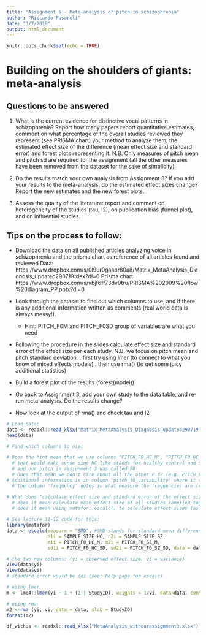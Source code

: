 ```yaml
---
title: "Assignment 5 - Meta-analysis of pitch in schizophrenia"
author: "Riccardo Fusaroli"
date: "3/7/2019"
output: html_document
---
```


```r
knitr::opts_chunk$set(echo = TRUE)
```

# Building on the shoulders of giants: meta-analysis

## Questions to be answered

1. What is the current evidence for distinctive vocal patterns in schizophrenia? Report how many papers report quantitative estimates, comment on what percentage of the overall studies reviewed they represent (see PRISMA chart) your method to analyze them, the estimated effect size of the difference (mean effect size and standard error) and forest plots representing it. N.B. Only measures of pitch mean and pitch sd are required for the assignment (all the other measures have been removed from the dataset for the sake of simplicity). 

2. Do the results match your own analysis from Assignment 3? If you add your results to the meta-analysis, do the estimated effect sizes change? Report the new estimates and the new forest plots.

3. Assess the quality of the literature: report and comment on heterogeneity of the studies (tau, I2), on publication bias (funnel plot), and on influential studies.

## Tips on the process to follow:

- Download the data on all published articles analyzing voice in schizophrenia and the prisma chart as reference of all articles found and reviewed
Data: https://www.dropbox.com/s/0l9ur0gaabr80a8/Matrix_MetaAnalysis_Diagnosis_updated290719.xlsx?dl=0
Prisma chart: https://www.dropbox.com/s/vbjf6ff73dv9tru/PRISMA%202009%20flow%20diagram_PP.pptx?dl=0 
- Look through the dataset to find out which columns to use, and if there is any additional information written as comments (real world data is always messy!).
    * Hint: PITCH_F0M and PITCH_F0SD group of variables are what you need
- Following the procedure in the slides calculate effect size and standard error of the effect size per each study. N.B. we focus on pitch mean and pitch standard deviation.
 . first try using lmer (to connect to what you know of mixed effects models)
 . then use rma() (to get some juicy additional statistics)

- Build a forest plot of the results (forest(model))
 
- Go back to Assignment 3, add your own study to the data table, and re-run meta-analysis. Do the results change?

- Now look at the output of rma() and check tau and I2

```r
# Load data:
data <- readxl::read_xlsx("Matrix_MetaAnalysis_Diagnosis_updated290719.xlsx")
head(data)

# Find which columns to use:

# Does the hint mean that we use columns "PITCH_F0_HC_M", "PITCH_F0_HC_SD", "PITCH_F0_SZ_M", and "PITCH_F0_SZ_SD"?
  # that would make sense sine HC like stands for healthy control and SZ for schizophrenic.
  # and our pitch in assignment 3 was called F0
  # Does that mean we don't care about all the other F's? (e.g. PITCH_F4_HC_M) - and what about 'PITCH_FORAN_SZ_SD'?
# Additional information is in column 'pitch_f0_variability' where it says maybe how pitch (variability) was measured?
  # the column 'frequency' notes in what measure the frequencies are (e.g. hz or semitones)
```

```r
# What does "calculate effect size and standard error of the effect size per each study" mean?
  # does it mean calculate mean effect size of all studies compiled together and the SE to go with that mean? (why not SD?)
  # does it mean using metafor::escalc() to calculate effect sizes (as cohen's d) and their variance? (https://rstudio-pubs-static.s3.amazonaws.com/10913_5858762ec84b458d89b0f4a4e6dd5e81.html)

# See lecture 11-12 code for this:
library(metafor)
data <- escalc(measure = "SMD", #SMD stands for standard mean difference AKA Cohen's d
               n1i = SAMPLE_SIZE_HC, n2i = SAMPLE_SIZE_SZ,
               m1i = PITCH_F0_HC_M, m2i = PITCH_F0_SZ_M,
               sd1i = PITCH_F0_HC_SD, sd2i = PITCH_F0_SZ_SD, data = data)

# the two new columns: (yi = observed effect size, vi = variance)
View(data$yi)
View(data$vi)
# standard error would be sei (see: help page for escalc)
```

```r
# using lmer
m <- lme4::lmer(yi ~ 1 + (1 | StudyID), weights = 1/vi, data=data, control=lme4::lmerControl(check.nobs.vs.nlev="ignore", check.nobs.vs.nRE="ignore"))

# using rma
m2 <-rma (yi, vi, data = data, slab = StudyID)
forest(m2)
```

```r
df_withus <- readxl::read_xlsx("MetaAnalysis_withourassignment3.xlsx")
```

